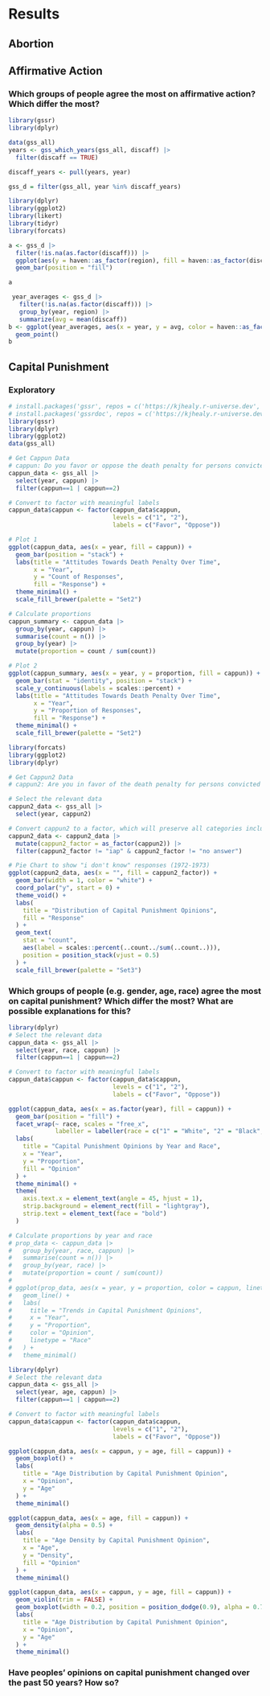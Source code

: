 # Results

## Abortion

## Affirmative Action

### Which groups of people agree the most on affirmative action? Which differ the most?

```r
library(gssr)
library(dplyr)

data(gss_all)
years <- gss_which_years(gss_all, discaff) |> 
  filter(discaff == TRUE)

discaff_years <- pull(years, year)

gss_d = filter(gss_all, year %in% discaff_years)
```

```r
library(dplyr)
library(ggplot2)
library(likert)
library(tidyr)
library(forcats)

a <- gss_d |>
  filter(!is.na(as.factor(discaff))) |>
  ggplot(aes(y = haven::as_factor(region), fill = haven::as_factor(discaff))) + 
  geom_bar(position = "fill")

a
```
```r
 year_averages <- gss_d |>
   filter(!is.na(as.factor(discaff))) |>
   group_by(year, region) |>
   summarize(avg = mean(discaff))
b <- ggplot(year_averages, aes(x = year, y = avg, color = haven::as_factor(region))) + 
  geom_point()
b
```

## Capital Punishment

### Exploratory

```r
# install.packages('gssr', repos = c('https://kjhealy.r-universe.dev', 'https://cloud.r-project.org'))
# install.packages('gssrdoc', repos = c('https://kjhealy.r-universe.dev', 'https://cloud.r-project.org'))
library(gssr)
library(dplyr)
library(ggplot2)
data(gss_all)

# Get Cappun Data
# cappun: Do you favor or oppose the death penalty for persons convicted of murder?
cappun_data <- gss_all |> 
  select(year, cappun) |> 
  filter(cappun==1 | cappun==2)

# Convert to factor with meaningful labels
cappun_data$cappun <- factor(cappun_data$cappun, 
                             levels = c("1", "2"),
                             labels = c("Favor", "Oppose"))

# Plot 1
ggplot(cappun_data, aes(x = year, fill = cappun)) +
  geom_bar(position = "stack") +
  labs(title = "Attitudes Towards Death Penalty Over Time",
       x = "Year",
       y = "Count of Responses",
       fill = "Response") +
  theme_minimal() +
  scale_fill_brewer(palette = "Set2")

# Calculate proportions
cappun_summary <- cappun_data |>
  group_by(year, cappun) |>
  summarise(count = n()) |>
  group_by(year) |>
  mutate(proportion = count / sum(count))

# Plot 2
ggplot(cappun_summary, aes(x = year, y = proportion, fill = cappun)) +
  geom_bar(stat = "identity", position = "stack") +
  scale_y_continuous(labels = scales::percent) +
  labs(title = "Attitudes Towards Death Penalty Over Time",
       x = "Year",
       y = "Proportion of Responses",
       fill = "Response") +
  theme_minimal() +
  scale_fill_brewer(palette = "Set2")
```

```r
library(forcats)
library(ggplot2)
library(dplyr)

# Get Cappun2 Data
# cappun2: Are you in favor of the death penalty for persons convicted of murder?

# Select the relevant data
cappun2_data <- gss_all |> 
  select(year, cappun2)

# Convert cappun2 to a factor, which will preserve all categories including "don't know"
cappun2_data <- cappun2_data |>
  mutate(cappun2_factor = as_factor(cappun2)) |>
  filter(cappun2_factor != "iap" & cappun2_factor != "no answer")

# Pie Chart to show "i don't know" responses (1972-1973)
ggplot(cappun2_data, aes(x = "", fill = cappun2_factor)) +
  geom_bar(width = 1, color = "white") +
  coord_polar("y", start = 0) +
  theme_void() +
  labs(
    title = "Distribution of Capital Punishment Opinions",
    fill = "Response"
  ) +
  geom_text(
    stat = "count", 
    aes(label = scales::percent(..count../sum(..count..))), 
    position = position_stack(vjust = 0.5)
  ) +
  scale_fill_brewer(palette = "Set3")
```

### Which groups of people (e.g. gender, age, race) agree the most on capital punishment? Which differ the most? What are possible explanations for this?
```r
library(dplyr)
# Select the relevant data
cappun_data <- gss_all |> 
  select(year, race, cappun) |>
  filter(cappun==1 | cappun==2)

# Convert to factor with meaningful labels
cappun_data$cappun <- factor(cappun_data$cappun, 
                             levels = c("1", "2"),
                             labels = c("Favor", "Oppose"))

ggplot(cappun_data, aes(x = as.factor(year), fill = cappun)) +
  geom_bar(position = "fill") +
  facet_wrap(~ race, scales = "free_x", 
             labeller = labeller(race = c("1" = "White", "2" = "Black", "3" = "Other"))) +
  labs(
    title = "Capital Punishment Opinions by Year and Race",
    x = "Year",
    y = "Proportion",
    fill = "Opinion"
  ) +
  theme_minimal() +
  theme(
    axis.text.x = element_text(angle = 45, hjust = 1),
    strip.background = element_rect(fill = "lightgray"),
    strip.text = element_text(face = "bold")
  )

# Calculate proportions by year and race
# prop_data <- cappun_data |>
#   group_by(year, race, cappun) |>
#   summarise(count = n()) |>
#   group_by(year, race) |>
#   mutate(proportion = count / sum(count))
# 
# ggplot(prop_data, aes(x = year, y = proportion, color = cappun, linetype = as.factor(race))) +
#   geom_line() +
#   labs(
#     title = "Trends in Capital Punishment Opinions",
#     x = "Year",
#     y = "Proportion",
#     color = "Opinion",
#     linetype = "Race"
#   ) +
#   theme_minimal()


```
```r
library(dplyr)
# Select the relevant data
cappun_data <- gss_all |> 
  select(year, age, cappun) |>
  filter(cappun==1 | cappun==2)

# Convert to factor with meaningful labels
cappun_data$cappun <- factor(cappun_data$cappun, 
                             levels = c("1", "2"),
                             labels = c("Favor", "Oppose"))

ggplot(cappun_data, aes(x = cappun, y = age, fill = cappun)) +
  geom_boxplot() +
  labs(
    title = "Age Distribution by Capital Punishment Opinion",
    x = "Opinion",
    y = "Age"
  ) +
  theme_minimal()

ggplot(cappun_data, aes(x = age, fill = cappun)) +
  geom_density(alpha = 0.5) +
  labs(
    title = "Age Density by Capital Punishment Opinion",
    x = "Age",
    y = "Density",
    fill = "Opinion"
  ) +
  theme_minimal()

ggplot(cappun_data, aes(x = cappun, y = age, fill = cappun)) +
  geom_violin(trim = FALSE) +
  geom_boxplot(width = 0.2, position = position_dodge(0.9), alpha = 0.7) +
  labs(
    title = "Age Distribution by Capital Punishment Opinion",
    x = "Opinion",
    y = "Age"
  ) +
  theme_minimal()


```


### Have peoples' opinions on capital punishment changed over the past 50 years? How so?
```r

```